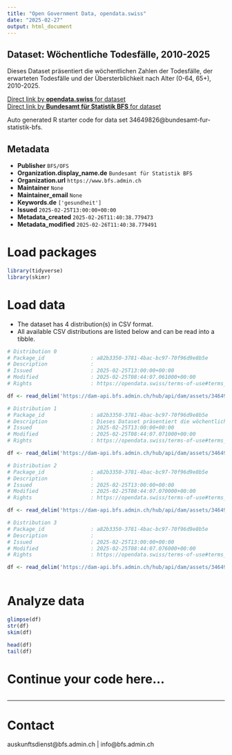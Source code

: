 ```yaml
---
title: "Open Government Data, opendata.swiss"
date: "2025-02-27"
output: html_document
---
```


## Dataset: Wöchentliche Todesfälle, 2010-2025

Dieses Dataset präsentiert die wöchentlichen Zahlen der Todesfälle, der erwarteten Todesfälle und der Übersterblichkeit nach Alter (0-64, 65+), 2010-2025.

[Direct link by **opendata.swiss** for dataset](https://opendata.swiss/de/dataset/wochentliche-todesfalle-2010-2025)<br>
[Direct link by **Bundesamt für Statistik BFS** for dataset](https://www.bfs.admin.ch/asset/de/ts-d-14.03.04.03-wr)

Auto generated R starter code for data set 34649826@bundesamt-fur-statistik-bfs.

## Metadata

- **Publisher** `BFS/OFS`
- **Organization.display_name.de** `Bundesamt für Statistik BFS`
- **Organization.url** `https://www.bfs.admin.ch`
- **Maintainer** `None`
- **Maintainer_email** `None`
- **Keywords.de** `['gesundheit']`
- **Issued** `2025-02-25T13:00:00+00:00`
- **Metadata_created** `2025-02-26T11:40:38.779473`
- **Metadata_modified** `2025-02-26T11:40:38.779491`


# Load packages

```r

library(tidyverse)
library(skimr)

```

# Load data

-   The dataset has 4 distribution(s) in CSV format.
-   All available CSV distributions are listed below and can be read into a tibble.

```r

# Distribution 0
# Package_id               : a82b3350-3781-4bac-bc97-70f96d9e8b5e
# Description              : 
# Issued                   : 2025-02-25T13:00:00+00:00
# Modified                 : 2025-02-25T08:44:07.061000+00:00
# Rights                   : https://opendata.swiss/terms-of-use#terms_by_ask

df <- read_delim('https://dam-api.bfs.admin.ch/hub/api/dam/assets/34649844/master')

# Distribution 1
# Package_id               : a82b3350-3781-4bac-bc97-70f96d9e8b5e
# Description              : Dieses Dataset präsentiert die wöchentlichen Zahlen der Todesfälle, der erwarteten Todesfälle und der Übersterblichkeit nach Alter (0-64, 65+), 2010-2025.
# Issued                   : 2025-02-25T13:00:00+00:00
# Modified                 : 2025-02-25T08:44:07.071000+00:00
# Rights                   : https://opendata.swiss/terms-of-use#terms_by_ask

df <- read_delim('https://dam-api.bfs.admin.ch/hub/api/dam/assets/34649847/master')

# Distribution 2
# Package_id               : a82b3350-3781-4bac-bc97-70f96d9e8b5e
# Description              : 
# Issued                   : 2025-02-25T13:00:00+00:00
# Modified                 : 2025-02-25T08:44:07.070000+00:00
# Rights                   : https://opendata.swiss/terms-of-use#terms_by_ask

df <- read_delim('https://dam-api.bfs.admin.ch/hub/api/dam/assets/34649836/master')

# Distribution 3
# Package_id               : a82b3350-3781-4bac-bc97-70f96d9e8b5e
# Description              : 
# Issued                   : 2025-02-25T13:00:00+00:00
# Modified                 : 2025-02-25T08:44:07.076000+00:00
# Rights                   : https://opendata.swiss/terms-of-use#terms_by_ask

df <- read_delim('https://dam-api.bfs.admin.ch/hub/api/dam/assets/34649846/master')



```

# Analyze data

```r

glimpse(df)
str(df)
skim(df)

head(df)
tail(df)

```

# Continue your code here...

```r

```

------------------------------------------------------------------------

# Contact

auskunftsdienst@bfs.admin.ch | info@bfs.admin.ch
